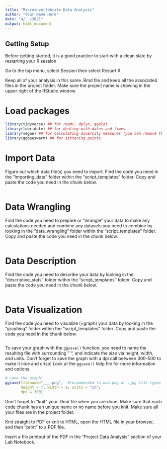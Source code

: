 ```yaml
---
title: "Macroinvertebrate Data Analysis"
author: "Your Name Here"
date: "4/__/2021"
output: html_document
---
```


## Getting Setup

Before getting started, it is a good practice to start with a clean slate by restarting your R session

Go to the top menu, select Session then select Restart R

Keep all of your analysis in this same .Rmd file and keep all the associated files in the project folder. Make sure the project name is showing in the upper right of the RStudio window.

# Load packages

```r

library(tidyverse) ## for readr, dplyr, ggplot
library(lubridate) ## for dealing with dates and times
library(vegan) ## for calculating diversity measures (you can remove this if you are not calculating diversity measures)
library(ggbeeswarm) ## for jittering points

```

# Import Data

Figure out which data file(s) you need to import. Find the code you need in the "importing_data" folder within the "script_templates" folder. Copy and paste the code you need in the chunk below.

```r


```

# Data Wrangling

Find the code you need to prepare or "wrangle" your data to make any calculations needed and combine any datasets you need to combine by looking in the "data_wrangling" folder within the "script_templates" folder. Copy and paste the code you need in the chunk below.

```r



```

# Data Description

Find the code you need to describe your data by looking in the "descriptive_stats" folder within the "script_templates" folder. Copy and paste the code you need in the chunk below.

```r



```

# Data Visualization

Find the code you need to visualize (=graph) your data by looking in the "graphing" folder within the "script_templates" folder. Copy and paste the code you need in the chunk below.

```r



```

To save your graph with the `ggsave()` function, you need to name the resulting file with surrounding " ", and indicate the size via height, width, and units. Don't forget to save the graph with a dpi call between 300-500 to make it nice and crisp! Look at the `ggsave()` help file for more information and options.

```r

# save the graph!
ggsave(filename="___.png",  #recommended to use.png or .jpg file types
       height = 7, width = 8, units = "in", 
       dpi = 300)

```

Don't forget to "knit" your .Rmd file when you are done. Make sure that each code chunk has an unique name or no name before you knit. Make sure all your files are in the project folder.

Knit straight to PDF or knit to HTML, open the HTML file in your browser, and then "print" to a PDF file.

Insert a file printout of the PDF in the "Project Data Analysis" section of your Lab Notebook.
